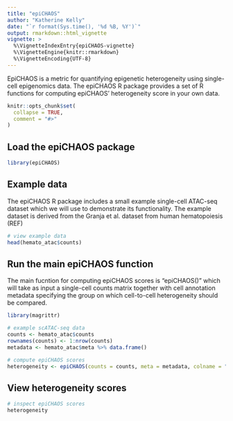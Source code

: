 ```yaml
---
title: "epiCHAOS"
author: "Katherine Kelly"
date: "`r format(Sys.time(), '%d %B, %Y')`"
output: rmarkdown::html_vignette
vignette: >
  %\VignetteIndexEntry{epiCHAOS-vignette}
  %\VignetteEngine{knitr::rmarkdown}
  %\VignetteEncoding{UTF-8}
---
```


EpiCHAOS is a metric for quantifying epigenetic heterogeneity using single-cell epigenomics data. The epiCHAOS R package provides a set of R functions for computing epiCHAOS' heterogeneity score in your own data.

```r
knitr::opts_chunk$set(
  collapse = TRUE,
  comment = "#>"
)
```

## Load the epiCHAOS package

```r
library(epiCHAOS)
```

## Example data
The epiCHAOS R package includes a small example single-cell ATAC-seq dataset which we will use to demonstrate its functionality. The example dataset is derived from the Granja et al. dataset from human hematopoiesis (REF)

```r
# view example data
head(hemato_atac$counts)
```


## Run the main epiCHAOS function
The main fucntion for computing epiCHAOS scores is "epiCHAOS()" which will take as input a single-cell counts matrix together with cell annotation metadata specifying the group on which cell-to-cell heterogeneity should be compared.

```r
library(magrittr)

# example scATAC-seq data
counts <- hemato_atac$counts
rownames(counts) <- 1:nrow(counts)
metadata <- hemato_atac$meta %>% data.frame()

# compute epiCHAOS scores
heterogeneity <- epiCHAOS(counts = counts, meta = metadata, colname = "BioClassification", n = 50, index = NULL, plot = F, cancer = F, subsample = 1) %>% suppressWarnings()

```

## View heterogeneity scores

```r

# inspect epiCHAOS scores
heterogeneity

```

